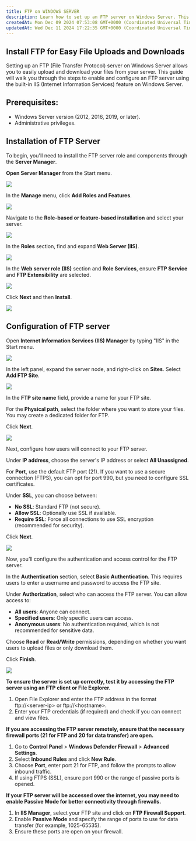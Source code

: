 ```yaml
---
title: FTP on WINDOWS SERVER
description: Learn how to set up an FTP server on Windows Server. This step-by-step guide shows you how to easily upload and download files using IIS FTP features.
createdAt: Mon Dec 09 2024 07:53:08 GMT+0000 (Coordinated Universal Time)
updatedAt: Wed Dec 11 2024 17:22:35 GMT+0000 (Coordinated Universal Time)
---
```


## Install FTP for Easy File Uploads and Downloads

Setting up an FTP (File Transfer Protocol) server on Windows Server allows you to easily upload and download your files from your server. This guide will walk you through the steps to enable and configure an FTP server using the built-in IIS (Internet Information Services) feature on Windows Server.

## Prerequisites:

- Windows Server version (2012, 2016, 2019, or later).
- Administrative privileges.

## Installation of FTP Server

To begin, you'll need to install the FTP server role and components through the **Server Manager**.

**Open Server Manager** from the Start menu.

![](/assets/1sSq3fI0sZJj8Zc4RoSr4-m-ID3_harpNieumj71xmR-20241209-083126.png)

In the **Manage** menu, click **Add Roles and Features**.

![](/assets/1sSq3fI0sZJj8Zc4RoSr4-6mHJyfqCzvFI0yOBJdmyu-20241209-084138.png)

Navigate to the **Role-based or feature-based installation** and select your server.

![](/assets/1sSq3fI0sZJj8Zc4RoSr4-uiUJgyJqRDGDPhdr3tTDY-20241209-084956.png)

In the **Roles** section, find and expand **Web Server (IIS)**.

![](/assets/1sSq3fI0sZJj8Zc4RoSr4-4HyuYNwuMPqXwcUn9qVth-20241209-090055.png)

In the **Web server role (IIS)** section and **Role Services**, ensure **FTP Service** and **FTP Extensibility** are selected.

![](/assets/1sSq3fI0sZJj8Zc4RoSr4-YZB3ulx9lnGsRMi7-saJu-20241209-090552.png)

Click **Next** and then **Install**.

![](/assets/1sSq3fI0sZJj8Zc4RoSr4-vHh-XD-87HTkWvP90NhqK-20241209-091536.png)

## Configuration of FTP server

Open **Internet Information Services (IIS) Manager** by typing "IIS" in the Start menu.

![](/assets/1sSq3fI0sZJj8Zc4RoSr4-Zs2ISlwaroBQ_gHIGfLJ3-20241209-091930.png)

In the left panel, expand the server node, and right-click on **Sites**. Select **Add FTP Site**.

![](/assets/1sSq3fI0sZJj8Zc4RoSr4-khc5jlI0EOQcl_9RO9bls-20241209-092134.png)

In the **FTP site name** field, provide a name for your FTP site.

For the **Physical path**, select the folder where you want to store your files. You may create a dedicated folder for FTP.

Click **Next**.

![](/assets/1sSq3fI0sZJj8Zc4RoSr4-Noz_blB9uMvjz5ZQZ0ezD-20241209-092426.png)

Next, configure how users will connect to your FTP server.

Under **IP address**, choose the server's IP address or select **All Unassigned**.

For **Port**, use the default FTP port (21). If you want to use a secure connection (FTPS), you can opt for port 990, but you need to configure SSL certificates.

Under **SSL**, you can choose between:&#x20;

- **No SSL**: Standard FTP (not secure).
- **Allow SSL**: Optionally use SSL if available.
- **Require SSL**: Force all connections to use SSL encryption (recommended for security).

Click **Next**.

![](/assets/1sSq3fI0sZJj8Zc4RoSr4-GqdYcitDC8Je7umct7NEO-20241209-092655.png)

Now, you’ll configure the authentication and access control for the FTP server.

In the **Authentication** section, select **Basic Authentication**. This requires users to enter a username and password to access the FTP site.

Under **Authorization**, select who can access the FTP server. You can allow access to:&#x20;

- **All users**: Anyone can connect.
- **Specified users**: Only specific users can access.
- **Anonymous users**: No authentication required, which is not recommended for sensitive data.

Choose **Read** or **Read/Write** permissions, depending on whether you want users to upload files or only download them.

Click **Finish**.

![](/assets/1sSq3fI0sZJj8Zc4RoSr4-gR4yjMr_7PO4_io99XWrp-20241209-093015.png)

**To ensure the server is set up correctly, test it by accessing the FTP server using an FTP client or File Explorer.**

1. Open File Explorer and enter the FTP address in the format ftp\://\<server-ip> or ftp\://\<hostname>.
2. Enter your FTP credentials (if required) and check if you can connect and view files.

**If you are accessing the FTP server remotely, ensure that the necessary firewall ports (21 for FTP and 20 for data transfer) are open.**

1. Go to **Control Panel** > **Windows Defender Firewall** > **Advanced Settings**.
2. Select **Inbound Rules** and click **New Rule**.
3. Choose **Port**, enter port 21 for FTP, and follow the prompts to allow inbound traffic.
4. If using FTPS (SSL), ensure port 990 or the range of passive ports is opened.

**If your FTP server will be accessed over the internet, you may need to enable Passive Mode for better connectivity through firewalls.**

1. In **IIS Manager**, select your FTP site and click on **FTP Firewall Support**.
2. Enable **Passive Mode** and specify the range of ports to use for data transfer (for example, 1025-65535).
3. Ensure these ports are open on your firewall.

